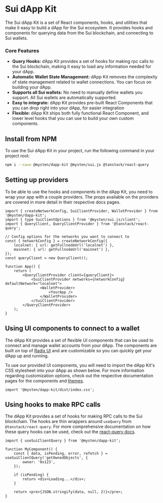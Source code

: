 # Sui dApp Kit

The Sui dApp Kit is a set of React components, hooks, and utilities that make it easy to build a
dApp for the Sui ecosystem. It provides hooks and components for querying data from the Sui
blockchain, and connecting to Sui wallets.

### Core Features

- **Query Hooks:** dApp Kit provides a set of hooks for making rpc calls to the Sui blockchain,
  making it easy to load any information needed for your dApp.
- **Automatic Wallet State Management:** dApp Kit removes the complexity of state management related
  to wallet connections. You can focus on building your dApp.
- **Supports all Sui wallets:** No need to manually define wallets you support. All Sui wallets are
  automatically supported.
- **Easy to integrate:** dApp Kit provides pre-built React Components that you can drop right into
  your dApp, for easier integration
- **Flexible:** dApp Kit ships both fully functional React Component, and lower level hooks that you
  can use to build your own custom components.

## Install from NPM

To use the Sui dApp Kit in your project, run the following command in your project root:

```sh npm2yarn
npm i --save @mysten/dapp-kit @mysten/sui.js @tanstack/react-query
```

## Setting up providers

To be able to use the hooks and components in the dApp Kit, you need to wrap your app with a couple
providers. The props available on the providers are covered in more detail in their respective docs
pages.

```tsx
import { createNetworkConfig, SuiClientProvider, WalletProvider } from '@mysten/dapp-kit';
import { type SuiClientOptions } from '@mysten/sui.js/client';
import { QueryClient, QueryClientProvider } from '@tanstack/react-query';

// Config options for the networks you want to connect to
const { networkConfig } = createNetworkConfig({
	localnet: { url: getFullnodeUrl('localnet') },
	mainnet: { url: getFullnodeUrl('mainnet') },
});
const queryClient = new QueryClient();

function App() {
	return (
		<QueryClientProvider client={queryClient}>
			<SuiClientProvider networks={networkConfig} defaultNetwork="localnet">
				<WalletProvider>
					<YourApp />
				</WalletProvider>
			</SuiClientProvider>
		</QueryClientProvider>
	);
}
```

## Using UI components to connect to a wallet

The dApp Kit provides a set of flexible UI components that can be used to connect and manage wallet
accounts from your dApp. The components are built on top of [Radix UI](radix-ui.com/primitives) and
are customizable so you can quickly get your dApp up and running.

To use our provided UI components, you will need to import the dApp Kit's CSS stylesheet into your
dApp as shown below. For more information regarding customization options, check out the respective
documentation pages for the components and [themes](https://sdk.mystenlabs.com/dapp-kit/themes).

```tsx
import '@mysten/dapp-kit/dist/index.css';
```

## Using hooks to make RPC calls

The dApp Kit provides a set of hooks for making RPC calls to the Sui blockchain. The hooks are thin
wrappers around `useQuery` from `@tanstack/react-query`. For more comprehensive documentation on how
these query hooks can be used, check out the
[react-query docs](https://tanstack.com/query/latest/docs/react/overview).

```tsx
import { useSuiClientQuery } from '@mysten/dapp-kit';

function MyComponent() {
	const { data, isPending, error, refetch } = useSuiClientQuery('getOwnedObjects', {
		owner: '0x123',
	});

	if (isPending) {
		return <div>Loading...</div>;
	}

	return <pre>{JSON.stringify(data, null, 2)}</pre>;
}
```
